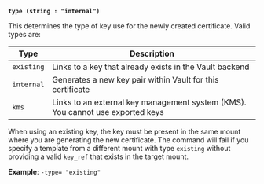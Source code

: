 <a id="pki-arg-type" />

**`type (string : "internal")`**

This determines the type of key use for the newly created certificate. Valid 
types are:

| Type | Description |
|------|-------------|
| `existing` | Links to a key that already exists in the Vault backend |
| `internal` | Generates a new key pair within Vault for this certificate |
| `kms` | Links to an external key management system (KMS). You cannot use exported keys |

<Note>

When using an existing key, the key must be present in the same mount where 
you are generating the new certificate. The command will fail if you specify a 
template from a different mount with type `existing` without providing a valid 
`key_ref` that exists in the target mount.

</Note>

**Example**: `-type= "existing"`